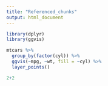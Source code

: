 ```yaml
---
title: "Referenced_chunks"
output: html_document
---
```


```r
library(dplyr)
library(ggvis)
```

```r
mtcars %>%
  group_by(factor(cyl)) %>%
  ggvis(~mpg, ~wt, fill = ~cyl) %>%
  layer_points()
```

```r
2+2
```

```r

```
